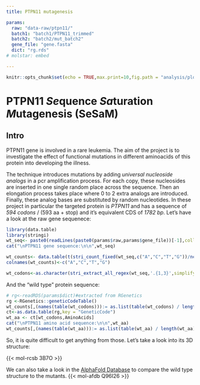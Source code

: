 ```yaml
---
title: PTPN11 mutagenesis

params:
  raw: "data-raw/ptpn11/"
  batch1: "batch1/PTPN11_trimmed"
  batch2: "batch2/mut_batch2"
  gene_file: "gene.fasta"
  dict: "rg.rds"
# molstar: embed

---
```



```r
knitr::opts_chunk$set(echo = TRUE,max.print=10,fig.path = "analysis/plots/",fig.dim=c(12,14))
```


# PTPN11 ***Se***quence ***Sa***turation ***M***utagenesis (SeSaM)

## Intro 

PTPN11 gene is involved in a rare leukemia. The aim of the project is to investigate the effect of functional mutations in different aminoacids of this protein into developing the illness.

The technique introduces mutations by adding *universal nucleoside analogs* in a pcr amplification process. For each copy, these nucleosides are inserted in one single random place across the sequence. Then an elongation process takes place where 0 to 2 extra analogs are introduced. Finally, these analog bases are substituted by random nucleotides. In these project in particular the targeted protein is *PTPN11* and has a sequence of *594 codons* / (593 aa + stop) and it's equivalent CDS of *1782 bp*. 
Let's have a look at the raw gene sequenece:

```r
library(data.table)
library(stringi)
wt_seq<- paste0(readLines(paste0(params$raw,params$gene_file))[-1],collapse="")
cat("\nPTPN11 gene sequence:\n\n",wt_seq)

```

```r
wt_counts<- data.table(t(stri_count_fixed(wt_seq,c("A","C","T","G"))/nchar(wt_seq) * 100))
colnames(wt_counts)<-c("A","C","T","G")

wt_codons<-as.character(stri_extract_all_regex(wt_seq,'.{1,3}',simplify=T)) #wt_codons <- stri_sub(wt_seq,length=3,from=c(seq(from=1,to=nchar(wt_seq),by=3)))

```

And the "wild type" protein sequence:

```r
# rg<-readRDS(params$dict)#extracted from RGenetics
rg <-RGenetics::geneticCodeTable()
wt_counts[,(names(table(wt_codons))):= as.list(table(wt_codons) / length(wt_codons)*100)]
ct<-as.data.table(rg,key = "GeneticCode")
wt_aa <- ct[wt_codons,AminoAcids]
cat("\nPTPN11 amino acid sequence:\n\n",wt_aa)
wt_counts[,(names(table(wt_aa))):= as.list(table(wt_aa) / length(wt_aa)*100)]

```

So, it is quite difficult to get anything from those. Let's take a look into its 3D structure:

{{< mol-rcsb 3B7O >}}

We can also take a look in the [AlphaFold Database](https://alphafold.com/) to compare the wild type structure to the mutants.
{{< mol-afdb Q96I26 >}}
 

